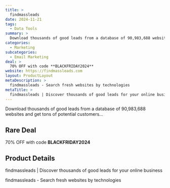 ```yaml
---
title: >
  findmassleads
date: 2024-11-21
tags:
  - Data Tools
summary: >
  Download thousands of good leads from a database of 90,983,688 websites and get tons of potential customers...
categories:
  - Marketing
subcategories:
  - Email Marketing
deal: >
  70% OFF with code **BLACKFRIDAY2024**
website: https://findmassleads.com
layout: ProductLayout
metaDescription: >
  findmassleads - Search fresh websites by technologies
metaTitle: >
  findmassleads | Discover thousands of good leads for your online business
---
```

Download thousands of good leads from a database of 90,983,688 websites and get tons of potential customers...

## Rare Deal

70% OFF with code **BLACKFRIDAY2024**

## Product Details
findmassleads | Discover thousands of good leads for your online business

findmassleads - Search fresh websites by technologies
